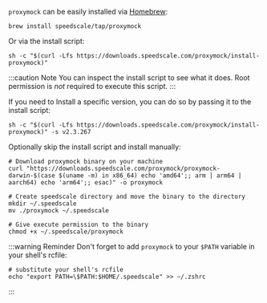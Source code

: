 `proxymock` can be easily installed via [Homebrew](https://brew.sh):

```shell
brew install speedscale/tap/proxymock
```

Or via the install script:

```shell
sh -c "$(curl -Lfs https://downloads.speedscale.com/proxymock/install-proxymock)"
```

:::caution Note
You can inspect the install script to see what it does. Root permission is *not* required to execute this script.
:::

If you need to Install a specific version, you can do so by passing it to the install script:

```shell
sh -c "$(curl -Lfs https://downloads.speedscale.com/proxymock/install-proxymock)" -s v2.3.267
```

Optionally skip the install script and install manually:

```shell
# Download proxymock binary on your machine
curl "https://downloads.speedscale.com/proxymock/proxymock-darwin-$(case $(uname -m) in x86_64) echo 'amd64';; arm | arm64 | aarch64) echo 'arm64';; esac)" -o proxymock

# Create speedscale directory and move the binary to the directory
mkdir ~/.speedscale
mv ./proxymock ~/.speedscale

# Give execute permission to the binary
chmod +x ~/.speedscale/proxymock
```

:::warning Reminder
Don't forget to add `proxymock` to your `$PATH` variable in your shell's rcfile:

```shell
# substitute your shell's rcfile
echo "export PATH=\$PATH:$HOME/.speedscale" >> ~/.zshrc
```
:::
